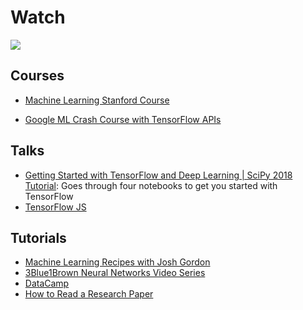 # Watch {#watch}

![](images/banners/watch_banner.png)

## Courses
- [Machine Learning Stanford Course](https://www.youtube.com/playlist?list=PLLssT5z_DsK-h9vYZkQkYNWcItqhlRJLN){target="_blank"}

- [Google ML Crash Course with TensorFlow APIs](https://developers.google.com/machine-learning/crash-course/){target="_blank"}

## Talks
- [Getting Started with TensorFlow and Deep Learning | SciPy 2018 Tutorial](https://www.youtube.com/watch?v=tYYVSEHq-io){target="_blank"}: Goes through four notebooks to get you started with TensorFlow
- [TensorFlow JS](https://js.tensorflow.org/){target="_blank"}

## Tutorials
- [Machine Learning Recipes with Josh Gordon](https://www.youtube.com/playlist?list=PLOU2XLYxmsIIuiBfYad6rFYQU_jL2ryal){target="_blank"}
- [3Blue1Brown Neural Networks Video Series](https://www.youtube.com/playlist?list=PLZHQObOWTQDNU6R1_67000Dx_ZCJB-3pi){target="_blank"}
- [DataCamp](https://www.datacamp.com/){target="_blank"}
- [How to Read a Research Paper](https://www.youtube.com/watch?v=SHTOI0KtZnU){target="_blank"}













